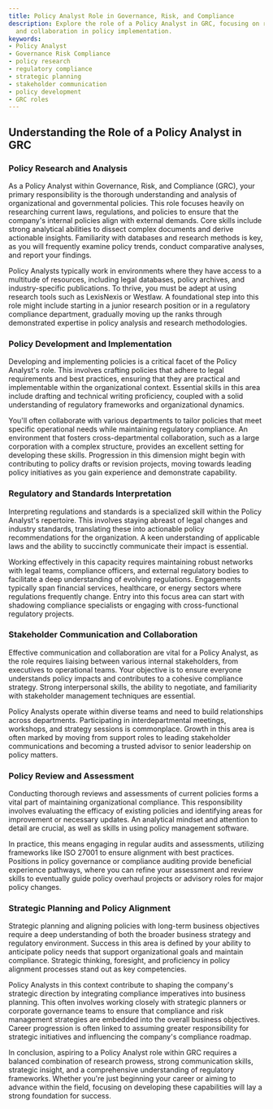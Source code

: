 ```yaml
---
title: Policy Analyst Role in Governance, Risk, and Compliance
description: Explore the role of a Policy Analyst in GRC, focusing on research, development,
  and collaboration in policy implementation.
keywords:
- Policy Analyst
- Governance Risk Compliance
- policy research
- regulatory compliance
- strategic planning
- stakeholder communication
- policy development
- GRC roles
---
```


## Understanding the Role of a Policy Analyst in GRC

### Policy Research and Analysis

As a Policy Analyst within Governance, Risk, and Compliance (GRC), your primary responsibility is the thorough understanding and analysis of organizational and governmental policies. This role focuses heavily on researching current laws, regulations, and policies to ensure that the company's internal policies align with external demands. Core skills include strong analytical abilities to dissect complex documents and derive actionable insights. Familiarity with databases and research methods is key, as you will frequently examine policy trends, conduct comparative analyses, and report your findings.

Policy Analysts typically work in environments where they have access to a multitude of resources, including legal databases, policy archives, and industry-specific publications. To thrive, you must be adept at using research tools such as LexisNexis or Westlaw. A foundational step into this role might include starting in a junior research position or in a regulatory compliance department, gradually moving up the ranks through demonstrated expertise in policy analysis and research methodologies.

### Policy Development and Implementation

Developing and implementing policies is a critical facet of the Policy Analyst's role. This involves crafting policies that adhere to legal requirements and best practices, ensuring that they are practical and implementable within the organizational context. Essential skills in this area include drafting and technical writing proficiency, coupled with a solid understanding of regulatory frameworks and organizational dynamics.

You'll often collaborate with various departments to tailor policies that meet specific operational needs while maintaining regulatory compliance. An environment that fosters cross-departmental collaboration, such as a large corporation with a complex structure, provides an excellent setting for developing these skills. Progression in this dimension might begin with contributing to policy drafts or revision projects, moving towards leading policy initiatives as you gain experience and demonstrate capability.

### Regulatory and Standards Interpretation

Interpreting regulations and standards is a specialized skill within the Policy Analyst's repertoire. This involves staying abreast of legal changes and industry standards, translating these into actionable policy recommendations for the organization. A keen understanding of applicable laws and the ability to succinctly communicate their impact is essential.

Working effectively in this capacity requires maintaining robust networks with legal teams, compliance officers, and external regulatory bodies to facilitate a deep understanding of evolving regulations. Engagements typically span financial services, healthcare, or energy sectors where regulations frequently change. Entry into this focus area can start with shadowing compliance specialists or engaging with cross-functional regulatory projects.

### Stakeholder Communication and Collaboration

Effective communication and collaboration are vital for a Policy Analyst, as the role requires liaising between various internal stakeholders, from executives to operational teams. Your objective is to ensure everyone understands policy impacts and contributes to a cohesive compliance strategy. Strong interpersonal skills, the ability to negotiate, and familiarity with stakeholder management techniques are essential.

Policy Analysts operate within diverse teams and need to build relationships across departments. Participating in interdepartmental meetings, workshops, and strategy sessions is commonplace. Growth in this area is often marked by moving from support roles to leading stakeholder communications and becoming a trusted advisor to senior leadership on policy matters.

### Policy Review and Assessment

Conducting thorough reviews and assessments of current policies forms a vital part of maintaining organizational compliance. This responsibility involves evaluating the efficacy of existing policies and identifying areas for improvement or necessary updates. An analytical mindset and attention to detail are crucial, as well as skills in using policy management software.

In practice, this means engaging in regular audits and assessments, utilizing frameworks like ISO 27001 to ensure alignment with best practices. Positions in policy governance or compliance auditing provide beneficial experience pathways, where you can refine your assessment and review skills to eventually guide policy overhaul projects or advisory roles for major policy changes.

### Strategic Planning and Policy Alignment

Strategic planning and aligning policies with long-term business objectives require a deep understanding of both the broader business strategy and regulatory environment. Success in this area is defined by your ability to anticipate policy needs that support organizational goals and maintain compliance. Strategic thinking, foresight, and proficiency in policy alignment processes stand out as key competencies.

Policy Analysts in this context contribute to shaping the company's strategic direction by integrating compliance imperatives into business planning. This often involves working closely with strategic planners or corporate governance teams to ensure that compliance and risk management strategies are embedded into the overall business objectives. Career progression is often linked to assuming greater responsibility for strategic initiatives and influencing the company's compliance roadmap.

In conclusion, aspiring to a Policy Analyst role within GRC requires a balanced combination of research prowess, strong communication skills, strategic insight, and a comprehensive understanding of regulatory frameworks. Whether you're just beginning your career or aiming to advance within the field, focusing on developing these capabilities will lay a strong foundation for success.